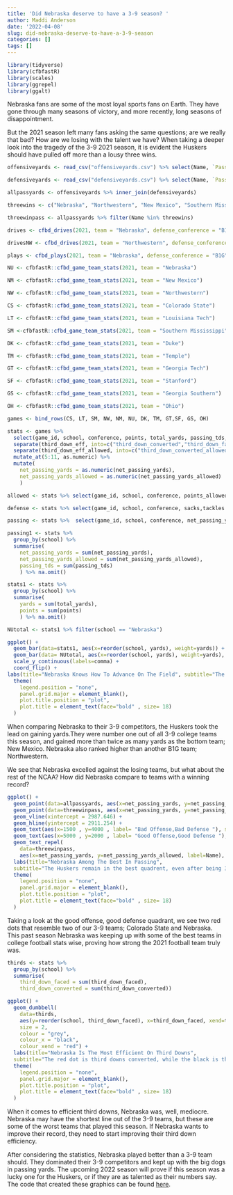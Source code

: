 ```yaml
---
title: 'Did Nebraska deserve to have a 3-9 season? '
author: Maddi Anderson
date: '2022-04-08'
slug: did-nebraska-deserve-to-have-a-3-9-season
categories: []
tags: []
---
```

```r
library(tidyverse)
library(cfbfastR)
library(scales)
library(ggrepel)
library(ggalt)
```
Nebraska fans are some of the most loyal sports fans on Earth. They have gone through many seasons of victory, and more recently, long seasons of disappointment. 

But the 2021 season left many fans asking the same questions; are we really that bad? How are we losing with the talent we have? When taking a deeper look into the tragedy of the 3-9 2021 season, it is evident the Huskers should have pulled off more than a lousy three wins.  
```r
offensiveyards <- read_csv("offensiveyards.csv") %>% select(Name, `Pass Yards`) %>% rename(net_passing_yards = `Pass Yards`)

defensiveyards <- read_csv("defensiveyards.csv") %>% select(Name, `Pass Yards`) %>% rename(net_passing_yards_allowed = `Pass Yards`)

allpassyards <- offensiveyards %>% inner_join(defensiveyards)

threewins <- c("Nebraska", "Northwestern", "New Mexico", "Southern Mississippi", "Colorado State", "Louisiana Tech", "Duke", "Temple", "Georgia Tech", "Stanford", "Georgia Southern", "Ohio")

threewinpass <- allpassyards %>% filter(Name %in% threewins)

drives <- cfbd_drives(2021, team = "Nebraska", defense_conference = "B1G")

drivesNW <- cfbd_drives(2021, team = "Northwestern", defense_conference = "B1G")
```

```r
plays <- cfbd_plays(2021, team = "Nebraska", defense_conference = "B1G")

NU <- cfbfastR::cfbd_game_team_stats(2021, team = "Nebraska")

NM <- cfbfastR::cfbd_game_team_stats(2021, team = "New Mexico")

NW <- cfbfastR::cfbd_game_team_stats(2021, team = "Northwestern")

CS <- cfbfastR::cfbd_game_team_stats(2021, team = "Colorado State")

LT <- cfbfastR::cfbd_game_team_stats(2021, team = "Louisiana Tech")

SM <-cfbfastR::cfbd_game_team_stats(2021, team = "Southern Mississippi")

DK <- cfbfastR::cfbd_game_team_stats(2021, team = "Duke")

TM <- cfbfastR::cfbd_game_team_stats(2021, team = "Temple")

GT <- cfbfastR::cfbd_game_team_stats(2021, team = "Georgia Tech")

SF <- cfbfastR::cfbd_game_team_stats(2021, team = "Stanford")

GS <- cfbfastR::cfbd_game_team_stats(2021, team = "Georgia Southern")

OH <- cfbfastR::cfbd_game_team_stats(2021, team = "Ohio")

games <- bind_rows(CS, LT, SM, NW, NM, NU, DK, TM, GT,SF, GS, OH)
```

```r
stats <- games %>%
  select(game_id, school, conference, points, total_yards, passing_tds, sacks, third_down_eff, third_down_eff_allowed,tackles, points_allowed, net_passing_yards, net_passing_yards_allowed, tackles, passing_tds) %>%
  separate(third_down_eff, into=c("third_down_converted","third_down_faced"), sep="-") %>% 
  separate(third_down_eff_allowed, into=c("third_down_converted_allowed","third_down_faced_allowed"), sep="-") %>%
  mutate_at(5:11, as.numeric) %>%
  mutate(
    net_passing_yards = as.numeric(net_passing_yards),
    net_passing_yards_allowed = as.numeric(net_passing_yards_allowed)
    )
```

```r
allowed <- stats %>% select(game_id, school, conference, points_allowed)

defense <- stats %>% select(game_id, school, conference, sacks,tackles )

passing <- stats %>%  select(game_id, school, conference, net_passing_yards, net_passing_yards_allowed, passing_tds )

passing1 <- stats %>% 
  group_by(school) %>% 
  summarise(
    net_passing_yards = sum(net_passing_yards), 
    net_passing_yards_allowed = sum(net_passing_yards_allowed), 
    passing_tds = sum(passing_tds)
    ) %>% na.omit()
```

```r
stats1 <- stats %>% 
  group_by(school) %>% 
  summarise(
    yards = sum(total_yards), 
    points = sum(points)
    ) %>% na.omit()

NUtotal <- stats1 %>% filter(school == "Nebraska")
```

```r
ggplot() + 
  geom_bar(data=stats1, aes(x=reorder(school, yards), weight=yards)) +
  geom_bar(data= NUtotal, aes(x=reorder(school, yards), weight=yards), fill="red") +
  scale_y_continuous(labels=comma) +
  coord_flip() +
labs(title="Nebraska Knows How To Advance On The Field", subtitle="The Huskers clearly gained more yardage than their competitors. ", y= "Yards", x = "School" , caption = "Source:cfbfastR | By:Maddi Anderson") +   theme_minimal()+
  theme( 
    legend.position = "none", 
    panel.grid.major = element_blank(),
    plot.title.position = "plot",
    plot.title = element_text(face="bold" , size= 18)
  )
```
When comparing Nebraska to their 3-9 competitors, the Huskers took the lead on gaining yards.They were number one out of all 3-9 college teams this season, and gained more than twice as many yards as the bottom team; New Mexico. Nebraska also ranked higher than another B1G team; Northwestern. 

We see that Nebraska excelled against the losing teams, but what about the rest of the NCAA? How did Nebraska compare to teams with a winning record? 
```r
ggplot() + 
  geom_point(data=allpassyards, aes(x=net_passing_yards, y=net_passing_yards_allowed), color="grey") + 
  geom_point(data=threewinpass, aes(x=net_passing_yards, y=net_passing_yards_allowed), color="red") +
  geom_vline(xintercept = 2987.646) +
  geom_hline(yintercept = 2911.254) +
  geom_text(aes(x=1500 , y=4000 , label= "Bad Offense,Bad Defense "), size=5, color="red") +
  geom_text(aes(x=5000 , y=2000 , label= "Good Offense,Good Defense "), size=5, color="red")  + 
  geom_text_repel(
    data=threewinpass, 
    aes(x=net_passing_yards, y=net_passing_yards_allowed, label=Name), size= 3)+
  labs(title="Nebraska Among The Best In Passing", 
  subtitle="The Huskers remain in the best quadrent, even after being 3-9.   ", y= "Passing Yards Allowed", x = "Passing Yards" , caption = "Source:cfbfastR | By:Maddi Anderson") +   theme_minimal()+
  theme( 
    legend.position = "none", 
    panel.grid.major = element_blank(),
    plot.title.position = "plot",
    plot.title = element_text(face="bold" , size= 18)
  )
```
Taking a look at the good offense, good defense quadrant, we see two red dots that resemble two of our 3-9 teams; Colorado State and Nebraska. This past season Nebraska was keeping up with some of the best teams in college football stats wise, proving how strong the 2021 football team truly was. 
```r
thirds <- stats %>%
  group_by(school) %>% 
  summarise(
    third_down_faced = sum(third_down_faced), 
    third_down_converted = sum(third_down_converted))
```


```r
ggplot() + 
  geom_dumbbell(
    data=thirds, 
    aes(y=reorder(school, third_down_faced), x=third_down_faced, xend=third_down_converted),
    size = 2,
    colour = "grey",
    colour_x = "black",
    colour_xend = "red") +
  labs(title="Nebraska Is The Most Efficient On Third Downs", 
  subtitle="The red dot is third downs converted, while the black is third downs faced. The shorter the line the better.   ", y= "School", x = "Third Down Efficiency" , caption = "Source:cfbfastR | By:Maddi Anderson") +   theme_minimal()+
  theme( 
    legend.position = "none", 
    panel.grid.major = element_blank(),
    plot.title.position = "plot",
    plot.title = element_text(face="bold" , size= 18)
  )

```
When it comes to efficient third downs, Nebraska was, well, mediocre. Nebraska may have the shortest line out of the 3-9 teams, but these are some of the worst teams that played this season. If Nebraska wants to improve their record, they need to start improving their third down efficiency. 

After considering the statistics, Nebraska played better than a 3-9 team should. They dominated their 3-9 competitors and kept up with the big dogs in passing yards. The upcoming 2022 season will prove if this season was a lucky one for the Huskers, or if they are as talented as their numbers say.
The code that created these graphics can be found [here](https://github.com/maddiand02/BlogNotebooks/edit/main/project1.Rmd).
